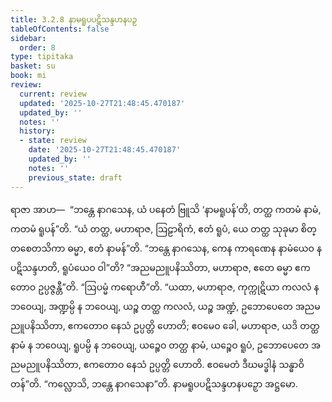 ```yaml
---
title: 3.2.8 နာမရူပပဋိသန္ဒဟနပဉှ
tableOfContents: false
sidebar:
  order: 8
type: tipitaka
basket: su
book: mi
review:
  current: review
  updated: '2025-10-27T21:48:45.470187'
  updated_by: ''
  notes: ''
  history:
  - state: review
    date: '2025-10-27T21:48:45.470187'
    updated_by: ''
    notes: ''
    previous_state: draft
---
```



<ReviewStatus review={frontmatter.review} showDetails={true} />

<HypothesisAnnotation frontmatter={frontmatter} />

<DynamicBreadcrumb />

<Division number="47" book="mi" e="ch" v="28">

<Paragraph number="219" book="mi">
ရာဇာ အာဟ—  “ဘန္တေ နာဂသေန, ယံ ပနေတံ ဗြူသိ ‘နာမရူပန်’တိ, တတ္ထ ကတမံ နာမံ, ကတမံ ရူပန်”တိ. “ယံ တတ္ထ, မဟာရာဇ, ဩဠာရိကံ, ဧတံ ရူပံ, ယေ တတ္ထ သုခုမာ စိတ္တစေတသိကာ ဓမ္မာ, ဧတံ နာမန်”တိ. “ဘန္တေ နာဂသေန, ကေန ကာရဏေန နာမံယေဝ န ပဋိသန္ဒဟတိ, ရူပံယေဝ ဝါ”တိ? “အညမညူပနိဿိတာ, မဟာရာဇ, ဧတေ ဓမ္မာ ဧကတောဝ ဥပ္ပဇ္ဇန္တီ”တိ.
</Paragraph>

<Paragraph number="220" book="mi">
“ဩပမ္မံ ကရောဟီ”တိ. “ယထာ, မဟာရာဇ, ကုက္ကုဋိယာ ကလလံ န ဘဝေယျ, အဏ္ဍမ္ပိ န ဘဝေယျ, ယဉ္စ တတ္ထ ကလလံ, ယဉ္စ အဏ္ဍံ, ဥဘောပေတေ အညမညူပနိဿိတာ, ဧကတောဝ နေသံ ဥပ္ပတ္တိ ဟောတိ; ဧဝမေဝ ခေါ, မဟာရာဇ, ယဒိ တတ္ထ နာမံ န ဘဝေယျ, ရူပမ္ပိ န ဘဝေယျ, ယဉ္စေဝ တတ္ထ နာမံ, ယဉ္စေဝ ရူပံ, ဥဘောပေတေ အညမညူပနိဿိတာ, ဧကတောဝ နေသံ ဥပ္ပတ္တိ ဟောတိ. ဧဝမေတံ ဒီဃမဒ္ဓါနံ သန္ဓာဝိတန်”တိ.
</Paragraph>

<Paragraph number="221" book="mi">
“ကလ္လောသိ, ဘန္တေ နာဂသေနာ”တိ.

</Paragraph>
</Division>

<Paragraph number="222" type="center" book="mi">
နာမရူပပဋိသန္ဒဟနပဉှော အဋ္ဌမော.
</Paragraph>